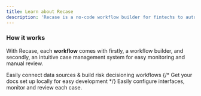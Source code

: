 ```yaml
---
title: Learn about Recase
description: 'Recase is a no-code workflow builder for fintechs to automate risk decisioning'
---
```



### How it works
With Recase, each **workflow** comes with firstly, a workflow builder, and secondly, an intuitive case management system for easy monitoring and manual review.


<CardGroup cols={2}>
  <Card
    title="Workflow Builder"
    icon="share-nodes"
    href="/getting-started/workflow-builder"
  >
    Easily connect data sources & build risk decisioning workflows
    {/* Get your docs set up locally for easy development */}
  </Card>
  <Card
    title="Case Management"
    icon="table-columns"
    href="/getting-started/case-management"
  >
    Easily configure interfaces, monitor and review each case.
  </Card>
</CardGroup>



